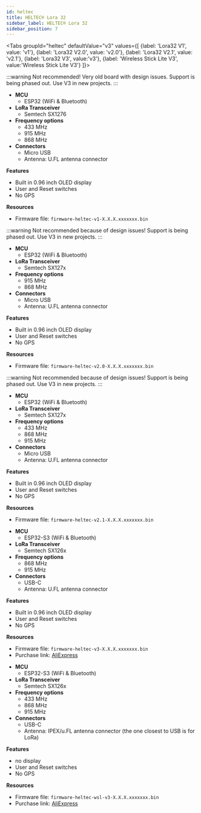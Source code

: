 ```yaml
---
id: heltec
title: HELTEC® Lora 32
sidebar_label: HELTEC® Lora 32
sidebar_position: 7
---
```



<Tabs
groupId="heltec"
defaultValue="v3"
values={[
{label: 'Lora32 V1', value: 'v1'},
{label: 'Lora32 V2.0', value: 'v2.0'},
{label: 'Lora32 V2.1', value: 'v2.1'},
{label: 'Lora32 V3', value:'v3'},
{label: 'Wireless Stick Lite V3', value:'Wireless Stick Lite V3'}
]}>
<TabItem value="v1">

:::warning
Not recommended! Very old board with design issues. Support is being phased out. Use V3 in new projects.
:::

- **MCU** 
  - ESP32 (WiFi & Bluetooth)
- **LoRa Transceiver**
  - Semtech SX1276
- **Frequency options**
  - 433 MHz
  - 915 MHz
  - 868 MHz
- **Connectors**
  - Micro USB
  - Antenna: U.FL antenna connector

**Features**
- Built in 0.96 inch OLED display
- User and Reset switches
- No GPS

**Resources**
- Firmware file: `firmware-heltec-v1-X.X.X.xxxxxxx.bin`

</TabItem>
<TabItem value="v2.0">

:::warning
Not recommended because of design issues! Support is being phased out. Use V3 in new projects.
:::

- **MCU** 
  - ESP32 (WiFi & Bluetooth)
- **LoRa Transceiver**
  - Semtech SX127x
- **Frequency options**
  - 915 MHz
  - 868 MHz
- **Connectors**
  - Micro USB
  - Antenna: U.FL antenna connector

**Features**
- Built in 0.96 inch OLED display
- User and Reset switches
- No GPS

**Resources**
- Firmware file: `firmware-heltec-v2.0-X.X.X.xxxxxxx.bin`

</TabItem>
<TabItem value="v2.1">

:::warning
Not recommended because of design issues! Support is being phased out. Use V3 in new projects.
:::

- **MCU** 
  - ESP32 (WiFi & Bluetooth)
- **LoRa Transceiver**
  - Semtech SX127x
- **Frequency options**
  - 433 MHz
  - 868 MHz
  - 915 MHz
- **Connectors**
  - Micro USB
  - Antenna: U.FL antenna connector

**Features**
- Built in 0.96 inch OLED display
- User and Reset switches
- No GPS

**Resources**
- Firmware file: `firmware-heltec-v2.1-X.X.X.xxxxxxx.bin`

</TabItem>
<TabItem value="v3">

- **MCU** 
  - ESP32-S3 (WiFi & Bluetooth)
- **LoRa Transceiver**
  - Semtech SX126x
- **Frequency options**
  - 868 MHz
  - 915 MHz
- **Connectors**
  - USB-C
  - Antenna: U.FL antenna connector

**Features**
- Built in 0.96 inch OLED display
- User and Reset switches
- No GPS

**Resources**
- Firmware file: `firmware-heltec-v3-X.X.X.xxxxxxx.bin`
- Purchase link: [AliExpress](https://www.aliexpress.com/item/1005004823000595.html)

</TabItem>
<TabItem value="Wireless Stick Lite V3">

- **MCU** 
  - ESP32-S3 (WiFi & Bluetooth)
- **LoRa Transceiver**
  - Semtech SX126x
- **Frequency options**
  - 433 MHz
  - 868 MHz
  - 915 MHz
- **Connectors**
  - USB-C
  - Antenna: IPEX/u.FL antenna connector (the one closest to USB is for LoRa)

**Features**
- no display
- User and Reset switches
- No GPS

**Resources**
- Firmware file: `firmware-heltec-wsl-v3-X.X.X.xxxxxxx.bin`
- Purchase link: [AliExpress](https://www.aliexpress.com/item/1005004839521502.html)

</TabItem>
</Tabs>
